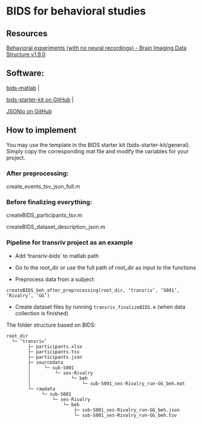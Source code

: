 # BIDS for behavioral studies

## Resources

[Behavioral experiments (with no neural recordings) - Brain Imaging Data Structure v1.9.0](https://bids-specification.readthedocs.io/en/stable/modality-specific-files/behavioral-experiments.html)

## Software: 

[bids-matlab](https://github.com/bids-standard/bids-matlab) | 

[bids-starter-kit on GitHub](https://github.com/bids-standard/bids-starter-kit) | 

[JSONio on GitHub](https://github.com/gllmflndn/JSONio)

## How to implement

You may use the template in the BIDS starter kit (bids-starter-kit/general). Simply copy the corresponding mat file and modify the variables for your project.

### After preprocessing:

create_events_tsv_json_full.m

### Before finalizing everything:

createBIDS_participants_tsv.m    

createBIDS_dataset_description_json.m

### Pipeline for transriv project as an example

- Add ‘transriv-bids’ to matlab path

- Go to the root_dir or use the full path of root_dir as input to the functions

- Preprocess data from a subject: 

`createBIDS_beh_after_preprocessing(root_dir, ‘transriv’, ‘S001’, ‘Rivalry’, ‘GG’)`

- Create dataset files by running `transriv_finalizeBIDS.m` (when data collection is finished)

The folder structure based on BIDS:

```
root_dir
  └─ ‘transriv’
        ├─ participants.xlsx
        ├─ participants.tsv
        ├─ participants.json
        ├─ sourcedata
        │     └─ sub-S001
        │         └─ ses-Rivalry
        │               └─ beh
        │                   └─ sub-S001_ses-Rivalry_run-GG_beh.mat
        └─ rawdata
             └─ sub-S001
                 └─ ses-Rivalry
                     └─ beh
                         ├─ sub-S001_ses-Rivalry_run-GG_beh.json
                         └─ sub-S001_ses-Rivalry_run-GG_beh.tsv
```


